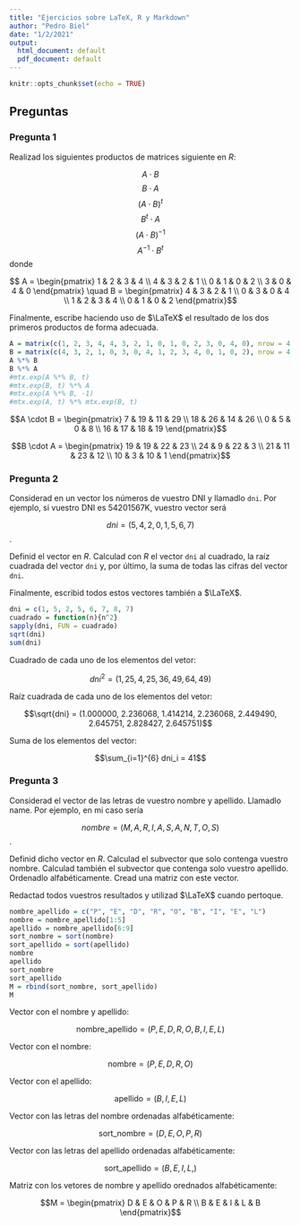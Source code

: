 ---
title: "Ejercicios sobre LaTeX, R y Markdown"
author: "Pedro Biel"
date: "1/2/2021"
output:
  html_document: default
  pdf_document: default
---

```{r setup, include=FALSE}
knitr::opts_chunk$set(echo = TRUE)
```


## Preguntas

### Pregunta 1

Realizad los siguientes productos de matrices siguiente en $R$:

$$A \cdot B$$
$$B \cdot A$$
$$(A \cdot B)^t$$
$$B^t \cdot A$$
$$(A \cdot B)^{-1}$$
$$A^{-1} \cdot B^t$$
donde

$$ A = 
 \begin{pmatrix}
  1 & 2 & 3 & 4 \\
  4 & 3 & 2 & 1 \\
  0 & 1 & 0 & 2 \\
  3 & 0 & 4 & 0
 \end{pmatrix}
 \quad
 B = 
 \begin{pmatrix}
  4 & 3 & 2 & 1 \\
  0 & 3 & 0 & 4 \\
  1 & 2 & 3 & 4 \\
  0 & 1 & 0 & 2
 \end{pmatrix}$$

Finalmente, escribe haciendo uso de $\LaTeX$ el resultado de los dos primeros productos de forma adecuada.

```{r pregunta 1}
A = matrix(c(1, 2, 3, 4, 4, 3, 2, 1, 0, 1, 0, 2, 3, 0, 4, 0), nrow = 4, byrow = TRUE)
B = matrix(c(4, 3, 2, 1, 0, 3, 0, 4, 1, 2, 3, 4, 0, 1, 0, 2), nrow = 4, byrow = TRUE)
A %*% B
B %*% A
#mtx.exp(A %*% B, t)
#mtx.exp(B, t) %*% A
#mtx.exp(A %*% B, -1)
#mtx.exp(A, t) %*% mtx.exp(B, t)
```

$$A \cdot B = \begin{pmatrix}
  7 & 19 & 11 & 29 \\
 18 & 26 & 14 & 26 \\
  0 &  5 &  0 &  8 \\
 16 & 17 & 18 & 19
 \end{pmatrix}$$

$$B \cdot A = \begin{pmatrix}
 19 & 19 & 22 & 23 \\
 24 &  9 & 22 &  3 \\
 21 & 11 & 23 & 12 \\
 10 &  3 & 10 &  1
 \end{pmatrix}$$

### Pregunta 2

Considerad en un vector los números de vuestro DNI y llamadlo `dni`. Por ejemplo, si vuestro DNI es
54201567K, vuestro vector será

$$dni = (5, 4, 2, 0, 1, 5, 6, 7)$$
.

Definid el vector en $R$. Calculad con $R$ el vector `dni` al cuadrado, la raíz cuadrada del vector `dni` y, por último,
la suma de todas las cifras del vector `dni`.

Finalmente, escribid todos estos vectores también a $\LaTeX$.

```{r pregunta 2}
dni = c(1, 5, 2, 5, 6, 7, 8, 7)
cuadrado = function(n){n^2}
sapply(dni, FUN = cuadrado)
sqrt(dni)
sum(dni)
```

Cuadrado de cada uno de los elementos del vetor:

$$dni^2 = (1, 25, 4, 25, 36, 49, 64, 49)$$

Raíz cuadrada de cada uno de los elementos del vetor:

$$\sqrt{dni} = (1.000000, 2.236068, 1.414214, 2.236068, 2.449490, 2.645751, 2.828427, 2.645751)$$

Suma de los elementos del vector:

$$\sum_{i=1}^{6} dni_i = 41$$

### Pregunta 3

Considerad el vector de las letras de vuestro nombre y apellido. Llamadlo name. Por ejemplo, en mi caso sería

$$nombre = (M, A,R, I, A, S, A, N, T, O, S)$$
.

Definid dicho vector en $R$. Calculad el subvector que solo contenga vuestro nombre. Calculad también el
subvector que contenga solo vuestro apellido. Ordenadlo alfabéticamente. Cread una matriz con este vector.

Redactad todos vuestros resultados y utilizad $\LaTeX$ cuando pertoque.


```{r pregunta 3}
nombre_apellido = c("P", "E", "D", "R", "O", "B", "I", "E", "L")
nombre = nombre_apellido[1:5]
apellido = nombre_apellido[6:9]
sort_nombre = sort(nombre)
sort_apellido = sort(apellido)
nombre
apellido
sort_nombre
sort_apellido
M = rbind(sort_nombre, sort_apellido)
M
```

Vector con el nombre y apellido:

$$\text{nombre_apellido} = (P, E, D, R, O, B, I, E, L)$$

Vector con el nombre:

$$\text{nombre} = (P, E, D, R, O)$$

Vector con el apellido:

$$\text{apellido} = (B, I, E, L)$$

Vector con las letras del nombre ordenadas alfabéticamente:

$$\text{sort_nombre} = (D, E, O, P, R)$$

Vector con las letras del apellido ordenadas alfabéticamente:

$$\text{sort_apellido} = (B, E, I, L,)$$

Matriz con los vetores de nombre y apellido orednados alfabéticamente:

$$M = \begin{pmatrix}
 D & E & O & P & R  \\
 B & E & I & L & B
 \end{pmatrix}$$
